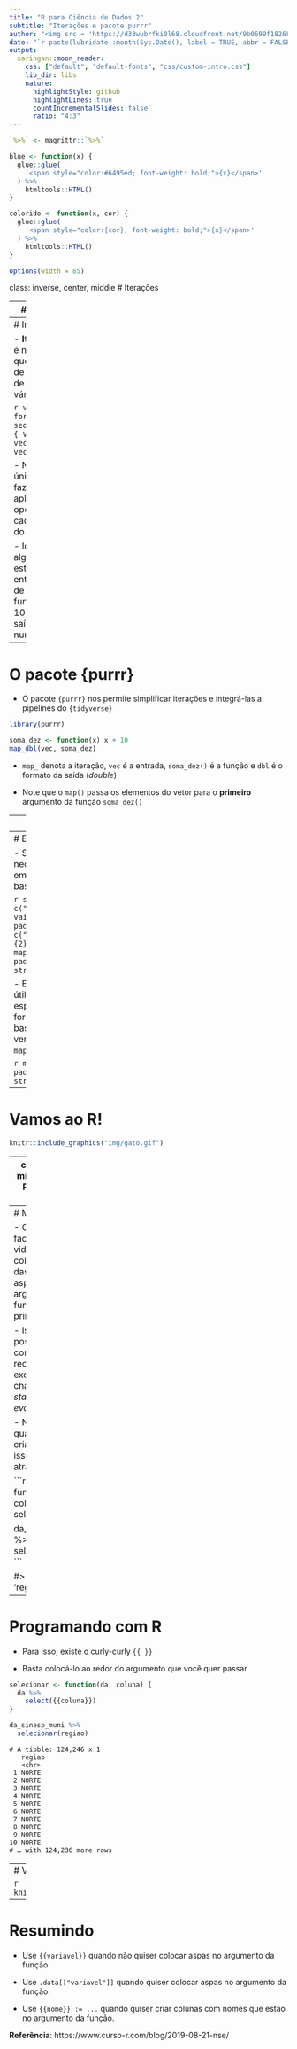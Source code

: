 ```yaml
---
title: "R para Ciência de Dados 2"
subtitle: "Iterações e pacote purrr"
author: "<img src = 'https://d33wubrfki0l68.cloudfront.net/9b0699f18268059bdd2e5c21538a29eade7cbd2b/67e5c/img/logo/cursor1-5.png' width = '30%'>"
date: "`r paste(lubridate::month(Sys.Date(), label = TRUE, abbr = FALSE, locale = 'pt_BR.UTF-8'), 'de', lubridate::year(Sys.Date()))`"
output:
  xaringan::moon_reader:
    css: ["default", "default-fonts", "css/custom-intro.css"]
    lib_dir: libs
    nature:
      highlightStyle: github
      highlightLines: true
      countIncrementalSlides: false
      ratio: "4:3"
---
```


```r
`%>%` <- magrittr::`%>%`

blue <- function(x) {
  glue::glue(
    '<span style="color:#6495ed; font-weight: bold;">{x}</span>'
  ) %>% 
    htmltools::HTML()
}

colorido <- function(x, cor) {
  glue::glue(
    '<span style="color:{cor}; font-weight: bold;">{x}</span>'
  ) %>% 
    htmltools::HTML()
}

options(width = 85)
```

class: inverse, center, middle
# Iterações

---
# Motivação

- A iteração é um dos padrões mais comuns em qualquer tarefa de programação

- Entender bem como uma iteração funciona pode facilitar a vida

- Padrões mais seguros de iteração podem deixar o código mais limpo

- É comum precisar repetir uma tarefa várias vezes na ciência de dados

---
# Introdução

- __Iteração__ não é nada mais do que a repetição de um trecho de código várias
vezes

```r
vec <- 1:10
for (i in seq_along(vec)) {
  vec[i] <- vec[i] + 10
}
vec
```

- Note como a única coisa que fazemos é aplicar uma operação em cada elemento do
vetor

- Identificamos algumas estruturas: entrada (vetor de 1 a 10), função (somar 10),
formato da saída (um vetor numérico)

---
# O pacote {purrr}

- O pacote `{purrr}` nos permite simplificar iterações e integrá-las a pipelines
do `{tidyverse}`

```r
library(purrr)

soma_dez <- function(x) x + 10
map_dbl(vec, soma_dez)
```

- `map_` denota a iteração, `vec` é a entrada, `soma_dez()` é a função e `dbl`
é o formato da saída (_double_)

- Note que o `map()` passa os elementos do vetor para o __primeiro__ argumento
da função `soma_dez()`

---
# Funções

- Para passar outros arugmentos (fixos) a uma função, basta adicioná-los ao
`map()`

```r
soma_n <- function(x, n) x + n
map_dbl(vec, soma_n, n = 3)
```

- Para simplificar funções simples, podemos usar uma notação __lambda__ na qual
`.x` representa onde deve ir o elemento do vetor

```r
map_dbl(vec, ~3+.x)
```

---
# Extras

- Se for necessário iterar em duas listas, basta usar `map2()`

```r
strings <- c("oiii", "como vai", "tchau")
padroes <- c("i+",   "(.o){2}",  "[au]+$")
map2_chr(strings, padroes, str_extract)
```

- E, se for mais útil não especificar o formato de saída, basta usar as versões
puras dos `map()`s

```r
map2(strings, padroes, str_extract)
```

---
# Vamos ao R!

```r
knitr::include_graphics("img/gato.gif")
```

---
class: inverse, middle, center
# Programando com dplyr

---
# Motivação

- O `{dplyr}` facilita a nossa vida ao permitir colocar os nomes das variáveis
sem aspas nos argumentos das funções principais

- Isso só é possível por conta de um recurso quase exclusivo do R, chamado de
*non standard evaluation* (NSE)

- No entanto, quando queremos criar funções, isso pode atrapalhar

```r
selecionar <- function(da, coluna) {
  da %>% 
    select(coluna)
}

da_sinesp_muni %>% 
  selecionar(regiao)
```
    
    #> Error: object 'regiao' not found

---
# Programando com R

- Para isso, existe o curly-curly `{{ }}`

- Basta colocá-lo ao redor do argumento que você quer passar

```r
selecionar <- function(da, coluna) {
  da %>% 
    select({{coluna}})
}

da_sinesp_muni %>% 
  selecionar(regiao)
```

    # A tibble: 124,246 x 1
       regiao
       <chr> 
     1 NORTE 
     2 NORTE 
     3 NORTE 
     4 NORTE 
     5 NORTE 
     6 NORTE 
     7 NORTE 
     8 NORTE 
     9 NORTE 
    10 NORTE 
    # … with 124,236 more rows

---
# Vamos ao R!

```r
knitr::include_graphics("img/gato.gif")
```

---
# Resumindo

- Use `{{variavel}}` quando não quiser colocar aspas no argumento da função.

- Use `.data[["variavel"]]` quando quiser colocar aspas no argumento da função.

- Use `{{nome}} := ...` quando quiser criar colunas com nomes que estão no argumento da função.

__Referência__: https://www.curso-r.com/blog/2019-08-21-nse/

